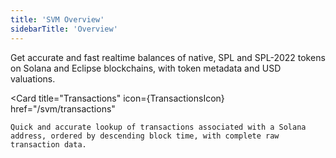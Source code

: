 ```yaml
---
title: 'SVM Overview'
sidebarTitle: 'Overview'
---
```



<CardGroup cols={2}>
  <Card
    title="Balances"
    icon={TokenBalancesIcon}
    href="/svm/balances"
  >
    Get accurate and fast realtime balances of native, SPL and SPL-2022 tokens on Solana and Eclipse blockchains, with token metadata and USD valuations.
  </Card>

  <Card
    title="Transactions"
    icon={TransactionsIcon}
    href="/svm/transactions"
  >
    Quick and accurate lookup of transactions associated with a Solana address, ordered by descending block time, with complete raw transaction data.
  </Card>
</CardGroup>

